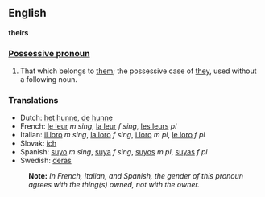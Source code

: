 ==English==
'''theirs'''

===[[Possessive pronoun]]===

#That which belongs to [[them]]; the possessive case of [[they]], used without a following noun.

===Translations===
*Dutch: [[het hunne]], [[de hunne]]
*French: [[le leur]] ''m sing'', [[la leur]] ''f sing'', [[les leurs]] ''pl''
*Italian: [[il loro]] ''m sing'', [[la loro]] ''f sing'', [[i loro]] ''m pl'', [[le loro]] ''f pl''
*Slovak: [[ich#Slovak|ich]]
*Spanish: [[suyo]] ''m sing'', [[suya]] ''f sing'', [[suyos]] ''m pl'', [[suyas]] ''f pl''
*Swedish: [[deras]]
:'''Note:''' ''In French, Italian, and Spanish, the gender of this pronoun agrees with the thing(s) owned, not with the owner.''